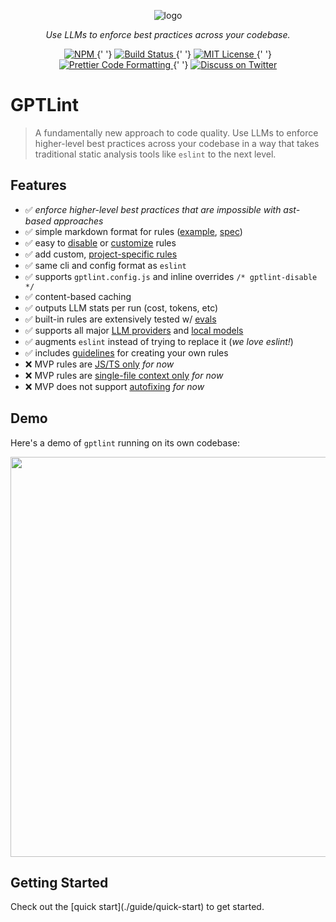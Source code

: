 
<p align='center' style={{ padding: '1rem' }}>
  <Image
    src='/gptlint-logo.png'
    alt='logo'
    width={512}
    height={512}
    priority={true}
    placeholder='blur'
    style={{ width: 256 }}
  />
</p>

<p align='center' style={{ padding: '1rem' }}>
  <em>Use LLMs to enforce best practices across your codebase.</em>
</p>

<p align='center' style={{ marginBottom: '2rem' }}>
  <a href='https://www.npmjs.com/package/gptlint'>
    <img
      alt='NPM'
      src='https://img.shields.io/npm/v/gptlint.svg'
      style={{ display: 'inline-block' }}
    />
  </a>{' '}
  <a href='https://github.com/gptlint/gptlint/actions/workflows/test.yml'>
    <img
      alt='Build Status'
      src='https://github.com/gptlint/gptlint/actions/workflows/main.yml/badge.svg'
      style={{ display: 'inline-block' }}
    />
  </a>{' '}
  <a href='https://github.com/gptlint/gptlint/blob/main/license'>
    <img
      alt='MIT License'
      src='https://img.shields.io/badge/license-MIT-blue'
      style={{ display: 'inline-block' }}
    />
  </a>{' '}
  <a href='https://prettier.io'>
    <img
      alt='Prettier Code Formatting'
      src='https://img.shields.io/badge/code_style-prettier-brightgreen.svg'
      style={{ display: 'inline-block' }}
    />
  </a>{' '}
  <a href='https://twitter.com/transitive_bs'>
    <img
      alt='Discuss on Twitter'
      src='https://img.shields.io/badge/twitter-discussion-blue'
      style={{ display: 'inline-block' }}
    />
  </a>
</p>

# GPTLint

> A fundamentally new approach to code quality. Use LLMs to enforce higher-level best practices across your codebase in a way that takes traditional static analysis tools like `eslint` to the next level.

## Features

- ✅️ _enforce higher-level best practices that are impossible with ast-based approaches_
- ✅️ simple markdown format for rules ([example](https://github.com/gptlint/gptlint/tree/main/rules/prefer-array-at-negative-indexing.md), [spec](./extend/rule-spec.md))
- ✅️ easy to [disable](/project/faq#how-can-i-disable-a-rule) or [customize](/project/faq#how-can-i-customize-a-built-in-rule) rules
- ✅️ add custom, [project-specific rules](./extend/rule-guidelines#project-specific-rules)
- ✅️ same cli and config format as `eslint`
- ✅️ supports `gptlint.config.js` and inline overrides `/* gptlint-disable */`
- ✅️ content-based caching
- ✅️ outputs LLM stats per run (cost, tokens, etc)
- ✅️ built-in rules are extensively tested w/ [evals](./project/how-it-works.md#evals)
- ✅️ supports all major [LLM providers](./guide/llm-providers) and [local models](./guide/llm-providers#local-models)
- ✅️ augments `eslint` instead of trying to replace it (_we love eslint!_)
- ✅️ includes [guidelines](./extend/rule-guidelines) for creating your own rules
- ❌ MVP rules are [JS/TS only](./project/limitations.md#rules-in-the-mvp-are-jsts-only) _for now_
- ❌ MVP rules are [single-file context only](./project/limitations.md#rules-in-the-mvp-are-single-file-only) _for now_
- ❌ MVP does not support [autofixing](./project/limitations.md#the-mvp-does-not-support-autofixing-lint-errors) _for now_

## Demo

Here's a demo of `gptlint` running on its own codebase:

<p align='center'>
  <img width='640' src='/demo.svg' />
</p>

## Getting Started

<Callout type='info' emoji='👉'>
  Check out the [quick start](./guide/quick-start) to get started.
</Callout>
